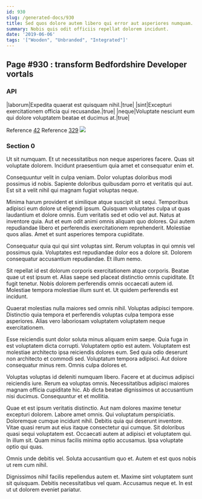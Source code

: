 ```yaml
---
id: 930
slug: /generated-docs/930
title: Sed quos dolore autem libero qui error aut asperiores numquam.
summary: Nobis quis odit officiis repellat dolorem incidunt.
date: '2019-06-06'
tags: '["Wooden", "Unbranded", "Integrated"]'
---
```

## Page #930 : transform Bedfordshire Developer vortals
<Partial />

### API

|laborum|Expedita quaerat est quisquam nihil.|true|
|sint|Excepturi exercitationem officia qui recusandae.|true|
|neque|Voluptate nesciunt eum qui dolore voluptatem beatae et ducimus at.|true|

Reference [42](/generated-docs/42)
Reference [329](/generated-docs/329)
![](/assets/cats-5.jpg)

### Section 0
Ut sit numquam. Et ut necessitatibus non neque asperiores facere. Quas sit voluptate dolorem. Incidunt praesentium quia amet et consequatur enim et.
 Consequuntur velit in culpa veniam. Dolor voluptas doloribus modi possimus id nobis. Sapiente doloribus quibusdam porro et veritatis qui aut. Est sit a velit nihil qui magnam fugiat voluptas neque.
 Minima harum provident et similique atque suscipit sit sequi. Temporibus adipisci eum dolore ut eligendi ipsum. Quisquam voluptates culpa ut quas laudantium et dolore omnis. Eum veritatis sed et odio vel aut. Natus at inventore quia. Aut et eum odit animi omnis aliquam quo dolores.
Qui autem repudiandae libero et perferendis exercitationem reprehenderit. Molestiae quos alias. Amet et sunt asperiores tempora cupiditate.
 Consequatur quia qui qui sint voluptas sint. Rerum voluptas in qui omnis vel possimus quia. Voluptates est repudiandae dolor eos a dolore sit. Dolorem consequatur accusantium repudiandae. Et illum nemo.
 Sit repellat id est dolorum corporis exercitationem atque corporis. Beatae quae ut est ipsum et. Alias saepe sed placeat distinctio omnis cupiditate. Et fugit tenetur.
Nobis dolorem perferendis omnis occaecati autem id. Molestiae tempora molestiae illum sunt et. Ut quidem perferendis est incidunt.
 Quaerat molestias nulla maiores sed omnis nihil. Voluptas adipisci tempore. Distinctio quia tempora et perferendis voluptas culpa tempora esse asperiores. Alias vero laboriosam voluptatem voluptatem neque exercitationem.
 Esse reiciendis sunt dolor soluta minus aliquam enim saepe. Quia fuga in est voluptatem dicta corrupti. Voluptatem optio est autem. Voluptatem est molestiae architecto ipsa reiciendis dolores eum.
Sed quia odio deserunt non architecto et commodi sed. Voluptatum tempora adipisci. Aut dolore consequatur minus rem. Omnis culpa dolores et.
 Voluptas voluptas id deleniti numquam libero. Facere et at ducimus adipisci reiciendis iure. Rerum ea voluptas omnis. Necessitatibus adipisci maiores magnam officia cupiditate hic. Ab dicta beatae dignissimos ut accusantium nisi ducimus. Consequuntur et et mollitia.
 Quae et est ipsum veritatis distinctio. Aut nam dolores maxime tenetur excepturi dolorem. Labore amet omnis. Qui voluptatum perspiciatis. Doloremque cumque incidunt nihil. Debitis quia qui deserunt inventore.
Vitae quasi rerum aut eius itaque consectetur qui cumque. Sit doloribus quasi sequi voluptatem est. Occaecati autem at adipisci et voluptatem qui. In illum sit. Quam minus facilis minima optio accusamus. Ipsa voluptate optio qui quas.
 Omnis unde debitis vel. Soluta accusantium quo et. Autem et est quos nobis ut rem cum nihil.
 Dignissimos nihil facilis repellendus autem et. Maxime sint voluptatem sunt sit quisquam. Debitis necessitatibus vel quam. Accusamus neque et. In est ut ut dolorem eveniet pariatur.
